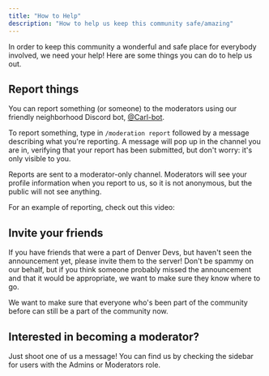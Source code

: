 ```yaml
---
title: "How to Help"
description: "How to help us keep this community safe/amazing"
---
```



In order to keep this community a wonderful and safe place for everybody
involved, we need your help! Here are some things you can do to help us out.

## Report things

You can report something (or someone) to the moderators using our friendly
neighborhood Discord bot, [@Carl-bot](https://docs.carl.gg/).

To report something, type in `/moderation report` followed by a message
describing what you're reporting. A message will pop up in the channel you are
in, verifying that your report has been submitted, but don't worry: it's only
visible to you.

Reports are sent to a moderator-only channel. Moderators will see your profile
information when you report to us, so it is not anonymous, but the public will
not see anything.

For an example of reporting, check out this video:

<LoomVideo src="https://www.loom.com/embed/6257c72f19824f62ba9dbce74ce3876e" />

## Invite your friends

If you have friends that were a part of Denver Devs, but haven't seen the
announcement yet, please invite them to the server! Don't be spammy on our
behalf, but if you think someone probably missed the announcement and that it
would be appropriate, we want to make sure they know where to go.

We want to make sure that everyone who's been part of the community before can
still be a part of the community now.

## Interested in becoming a moderator?

Just shoot one of us a message! You can find us by checking the sidebar for
users with the Admins or Moderators role.
